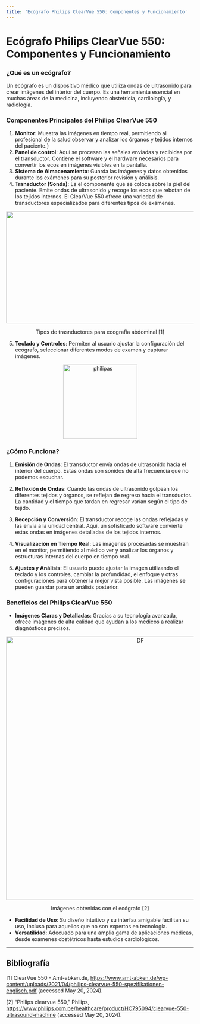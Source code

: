 ```yaml
---
title: 'Ecógrafo Philips ClearVue 550: Componentes y Funcionamiento'
---
```



# Ecógrafo Philips ClearVue 550: Componentes y Funcionamiento

### ¿Qué es un ecógrafo?

Un ecógrafo es un dispositivo médico que utiliza ondas de ultrasonido para crear imágenes del interior del cuerpo. Es una herramienta esencial en muchas áreas de la medicina, incluyendo obstetricia, cardiología, y radiología.

### Componentes Principales del Philips ClearVue 550

1. **Monitor**: Muestra las imágenes en tiempo real, permitiendo al profesional de la salud observar y analizar los órganos y tejidos internos del paciente.}
2. **Panel de control**: Aquí se procesan las señales enviadas y recibidas por el transductor. Contiene el software y el hardware necesarios para convertir los ecos en imágenes visibles en la pantalla.
3. **Sistema de Almacenamiento**: Guarda las imágenes y datos obtenidos durante los exámenes para su posterior revisión y análisis.
4. **Transductor (Sonda)**: Es el componente que se coloca sobre la piel del paciente. Emite ondas de ultrasonido y recoge los ecos que rebotan de los tejidos internos. El ClearVue 550 ofrece una variedad de transductores especializados para diferentes tipos de exámenes.
   
<div align="center"> 
  <img src="https://github.com/statusunknown418/biorizon/assets/89549012/8989979d-a6f3-4acd-9bb3-28ec5d590f4d" width="700" height="300" />
  <p> Tipos de trasnductores para ecografía abdominal [1] </p>
</div>

5. **Teclado y Controles**: Permiten al usuario ajustar la configuración del ecógrafo, seleccionar diferentes modos de examen y capturar imágenes.


<div align="center">
  <img width="199" alt="philipas" src="https://github.com/statusunknown418/biorizon/assets/89549012/3714cff0-dd0e-419f-97b3-fb9a6980c866" />
  <p>  </p>
</div>


### ¿Cómo Funciona?

1. **Emisión de Ondas**: El transductor envía ondas de ultrasonido hacia el interior del cuerpo. Estas ondas son sonidos de alta frecuencia que no podemos escuchar.

2. **Reflexión de Ondas**: Cuando las ondas de ultrasonido golpean los diferentes tejidos y órganos, se reflejan de regreso hacia el transductor. La cantidad y el tiempo que tardan en regresar varían según el tipo de tejido.

3. **Recepción y Conversión**: El transductor recoge las ondas reflejadas y las envía a la unidad central. Aquí, un sofisticado software convierte estas ondas en imágenes detalladas de los tejidos internos.

4. **Visualización en Tiempo Real**: Las imágenes procesadas se muestran en el monitor, permitiendo al médico ver y analizar los órganos y estructuras internas del cuerpo en tiempo real.

5. **Ajustes y Análisis**: El usuario puede ajustar la imagen utilizando el teclado y los controles, cambiar la profundidad, el enfoque y otras configuraciones para obtener la mejor vista posible. Las imágenes se pueden guardar para un análisis posterior.


### Beneficios del Philips ClearVue 550

- **Imágenes Claras y Detalladas**: Gracias a su tecnología avanzada, ofrece imágenes de alta calidad que ayudan a los médicos a realizar diagnósticos precisos.

<div align="center">
  <img width="705" alt="DF" src="https://github.com/statusunknown418/biorizon/assets/89549012/4d90ea70-a7d3-48d5-96bf-f491e07da270" />
  <p> Imágenes obtenidas con el ecógrafo [2]</p>
</div>

- **Facilidad de Uso**: Su diseño intuitivo y su interfaz amigable facilitan su uso, incluso para aquellos que no son expertos en tecnología.
- **Versatilidad**: Adecuado para una amplia gama de aplicaciones médicas, desde exámenes obstétricos hasta estudios cardiológicos.

---
## Bibliografía
[1] ClearVue 550 - Amt-abken.de, https://www.amt-abken.de/wp-content/uploads/2021/04/philips-clearvue-550-spezifikationen-englisch.pdf (accessed May 20, 2024). 

[2] “Philips clearvue 550,” Philips, https://www.philips.com.pe/healthcare/product/HC795094/clearvue-550-ultrasound-machine (accessed May 20, 2024). 

